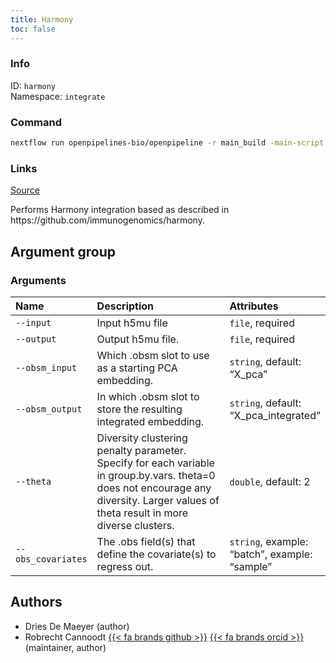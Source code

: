 ```yaml
---
title: Harmony
toc: false
---
```


::: {.column-margin}

### Info

ID: `harmony`  
Namespace: `integrate`

### Command

```bash
nextflow run openpipelines-bio/openpipeline -r main_build -main-script target/nextflow/integrate/harmony/main.nf --help
```

### Links
[Source](https://github.com/openpipelines-bio/openpipeline/blob/main/src/integrate/harmony){.btn-action .btn-sm .btn-info .btn role="button"}
:::

Performs Harmony integration based as described in https://github.com/immunogenomics/harmony.

## Argument group

### Arguments



:::{.column-body-outset}
|Name               |Description                                                                                                                                                                           |Attributes                                    |
|:------------------|:-------------------------------------------------------------------------------------------------------------------------------------------------------------------------------------|:---------------------------------------------|
|`--input`          |Input h5mu file                                                                                                                                                                       |`file`, required                              |
|`--output`         |Output h5mu file.                                                                                                                                                                     |`file`, required                              |
|`--obsm_input`     |Which .obsm slot to use as a starting PCA embedding.                                                                                                                                  |`string`, default: "X_pca"                    |
|`--obsm_output`    |In which .obsm slot to store the resulting integrated embedding.                                                                                                                      |`string`, default: "X_pca_integrated"         |
|`--theta`          |Diversity clustering penalty parameter. Specify for each variable in group.by.vars. theta=0 does not encourage any diversity. Larger values of theta result in more diverse clusters. |`double`, default: 2                          |
|`--obs_covariates` |The .obs field(s) that define the covariate(s) to regress out.                                                                                                                        |`string`, example: "batch", example: "sample" |
:::

## Authors

 * Dries De Maeyer  (author)
 * Robrecht Cannoodt [{{< fa brands github >}}](https://github.com/rcannood) [{{< fa brands orcid >}}](https://orcid.org/0000-0003-3641-729X) (maintainer, author)
